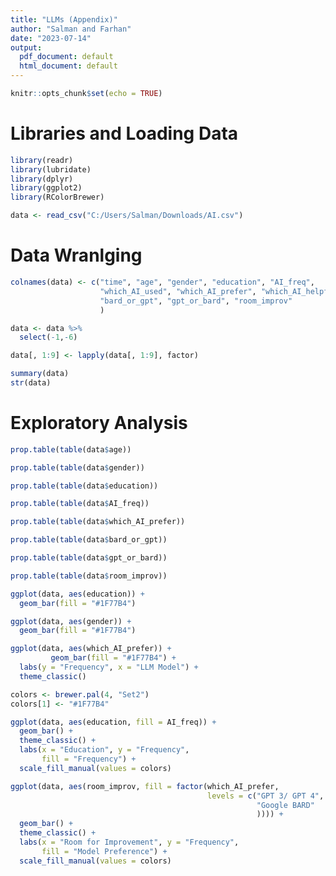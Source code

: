 ---
title: "LLMs (Appendix)"
author: "Salman and Farhan"
date: "2023-07-14"
output:
  pdf_document: default
  html_document: default
---

```{r setup, include=FALSE}
knitr::opts_chunk$set(echo = TRUE)
```

# Libraries and Loading Data

```{r}
library(readr)
library(lubridate)
library(dplyr)
library(ggplot2)
library(RColorBrewer)

data <- read_csv("C:/Users/Salman/Downloads/AI.csv")
```

# Data Wranlging

```{r}

colnames(data) <- c("time", "age", "gender", "education", "AI_freq", 
                    "which_AI_used", "which_AI_prefer", "which_AI_helpful",
                    "bard_or_gpt", "gpt_or_bard", "room_improv"
                    )

data <- data %>%
  select(-1,-6)

data[, 1:9] <- lapply(data[, 1:9], factor)

summary(data)
str(data)
```

# Exploratory Analysis

```{r}
prop.table(table(data$age))

prop.table(table(data$gender))

prop.table(table(data$education))

prop.table(table(data$AI_freq))

prop.table(table(data$which_AI_prefer))

prop.table(table(data$bard_or_gpt))

prop.table(table(data$gpt_or_bard))

prop.table(table(data$room_improv))
```

```{r}
ggplot(data, aes(education)) +
  geom_bar(fill = "#1F77B4")

ggplot(data, aes(gender)) +
  geom_bar(fill = "#1F77B4")

ggplot(data, aes(which_AI_prefer)) +
         geom_bar(fill = "#1F77B4") +
  labs(y = "Frequency", x = "LLM Model") +
  theme_classic()

colors <- brewer.pal(4, "Set2")
colors[1] <- "#1F77B4"

ggplot(data, aes(education, fill = AI_freq)) +
  geom_bar() +
  theme_classic() +
  labs(x = "Education", y = "Frequency",
       fill = "Frequency") +
  scale_fill_manual(values = colors)

ggplot(data, aes(room_improv, fill = factor(which_AI_prefer, 
                                            levels = c("GPT 3/ GPT 4",
                                                       "Google BARD" 
                                                       )))) +
  geom_bar() +
  theme_classic() +
  labs(x = "Room for Improvement", y = "Frequency",
       fill = "Model Preference") +
  scale_fill_manual(values = colors)
```